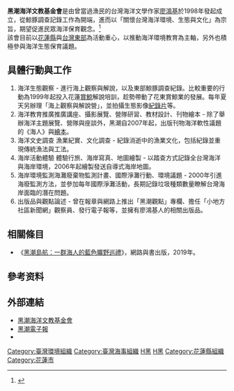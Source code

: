 {{Infobox Non-profit
| Non-profit_name = 財團法人黑潮海洋文教基金會<br/><small>''Kuroshio Ocean Educational Foundation''</small>
| Non-profit_logo = 
| Non-profit_type = [[基金會|基金會]]
| founded_date = 1998年
| founder = 
| location = 
| key_people = [[廖鴻基|廖鴻基]]（創會董事長）<br/>[[張卉君|張卉君]]
| area_served = 花蓮縣[[花蓮市|花蓮市]]中美路81號<br>+886 3-824-6700; +886 3-824-6902; Fax:+886 3-824-6717
| focus = 環境保護、海洋保護
| method = 
| revenue = 
| num_employees = 
| Non-profit_slogan = 
| homepage = {{URL|http://www.kuroshio.org.tw/}}
}}

'''黑潮海洋文教基金會'''是由曾當過漁民的台灣海洋文學作家[[廖鴻基|廖鴻基]]於1998年發起成立，從鯨豚調查記錄工作為開端，進而以「關懷台灣海洋環境、生態與文化」為宗旨，期望促進民眾海洋保育觀念。<ref>{{Cite web |url=http://www.kuroshio.org.tw/index.php?load=read&id=160 |title=基金會簡介 |accessdate=2009-01-12 |archive-date=2011-05-14 |archive-url=https://web.archive.org/web/20110514064122/http://www.kuroshio.org.tw/index.php?load=read&id=160 |dead-url=no }}</ref><br>

該會目前以[[花蓮縣|花蓮縣]]與[[台灣東部|台灣東部]]為活動重心，以推動海洋環境教育為主軸，另外也積極參與海洋生態保育議題。

== 具體行動與工作 ==

# 海洋生態觀察 - 進行海上觀察與解說，以及東部鯨豚調查紀錄。比較重要的行動為1999年起投入花蓮[[台灣賞鯨|賞鯨]]解說培訓，趁勢帶動了花東賞鯨業的發展。每年夏天另辦理「海上觀察與解說營」，並拍攝生態影像[[紀錄片|紀錄片]]等。<br> 
# 海洋教育推廣推廣講座、攝影展覽、營隊研習、教材設計、刊物繪本 - 除了舉辦海洋主題展覽、營隊與座談外，黑潮自2007年起，出版刊物海洋軟性議題的《海人》與[[繪本|繪本]]。<br> 
# 海洋文史調查  漁業紀實、文化調查 - 紀錄消逝中的漁業文化，包括紀錄並重現傳統漁法與工法。<br> 
# 海岸活動體驗  體驗行旅、海岸寫真、地圖繪製 - 以踏查方式記錄全台灣海洋與海岸環境，2006年起繪製發送自導式海岸地圖。<br> 
# 海岸環境監測海灘廢棄物監測計畫、國際淨灘行動、環境議題 - 2000年引進海廢監測方法，並參加每年國際淨灘活動，長期記錄垃圾種類數量瞭解台灣海岸面臨的潛在問題。<br> 
# 出版品與觀點論述 - 曾在報章與網路上推出「黑潮觀點」專欄、擔任「小地方社區新聞網」觀察員、發行電子報等，並擁有廖鴻基人的相關出版品。

== 相關條目 ==

* 《[[黑潮島航：一群海人的藍色曠野巡禮|黑潮島航：一群海人的藍色曠野巡禮]]》，網路與書出版，2019年。

== 參考资料 ==
{{reflist}}

== 外部連結 ==
*[http://www.kuroshio.org.tw/ 黑潮海洋文教基金會]{{Wayback|url=http://www.kuroshio.org.tw/ |date=20080414215759 }}
*[http://enews.url.com.tw/kuroshio.shtml 黑潮電子報]{{Wayback|url=http://enews.url.com.tw/kuroshio.shtml |date=20081226071335 }}
*{{facebook|koef.kuroshio|黑潮海洋文教基金會}}

[[Category:臺灣環境組織|Category:臺灣環境組織]]
[[Category:臺灣海事組織|Category:臺灣海事組織]]
[[Category:台灣基金會|H黑]]
[[Category:1998年建立的組織|H黑]]
[[Category:花蓮縣組織|Category:花蓮縣組織]]
[[Category:花蓮市|Category:花蓮市]]
